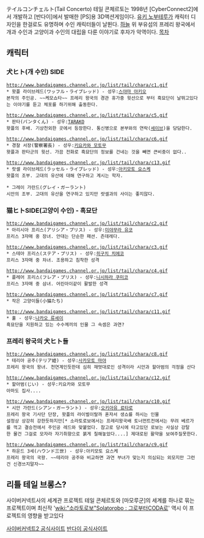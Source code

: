 テイルコンチェルト(Tail Concerto)
테일 콘체르토는 1998년 [CyberConnect2]에서 개발하고 [반다이]에서 발매한 [PS]용 3D액션게임이다. [[유키 노부테루]]가 캐릭터 디자인을 한걸로도 유명하며 수인 캐릭터들이 날뛴다. [[하늘]] 위 부유섬의 프레리 왕국에서 개과 수인과 고양이과 수인의 대립을 다룬 이야기로 후자가 악역이다. 
[[목차]]
== 캐릭터 ==
=== 犬ヒト(개 수인) SIDE ===

 http://www.bandaigames.channel.or.jp/list/tail/chara/c1.gif
 * 왓플 라이브레드(ワッフル・ライブレッド) - 성우:[[스야마 아키오]]
 본작의 주인공. ~~케모쇼타~~ 프레리 왕국의 경관 휴가중 윗선으로 부터 흑묘단이 날뛰고있다는 이야기를 듣고 체포를 하기위해 출동한다.

 http://www.bandaigames.channel.or.jp/list/tail/chara/c5.gif
 * 판타(パンタくん) - 성우:[[TARAKO]]
 왓플의 후배. 기상천외한 곳에서 등장한다. 통신병으로 본부와의 연락([[세이브]])을 당담한다.

 http://www.bandaigames.channel.or.jp/list/tail/chara/c6.gif
 * 경찰 서장(警察署長) - 성우:[[키요카와 모토무]]
 왓플과 판타군의 윗선. 가끔 전화로 흑묘단의 정보를 건네는 것을 빼면 큰비중이 없다..

 http://www.bandaigames.channel.or.jp/list/tail/chara/c13.gif
 * 랏셀 라이브레드(ラッセル・ライブレッド) - 성우:[[아키모토 요스케]]
 왓플의 조부. 고대의 유산에 대해 연구하고 계시는 학자.

 * 그레이 가란드(グレイ・ガーラント)
 시안의 조부. 고대의 유산을 연구하고 있지만 랏셀과의 사이는 좋지않다.

=== 猫ヒトSIDE(고양이 수인) - 흑묘단 ===

 http://www.bandaigames.channel.or.jp/list/tail/chara/c2.gif
 * 아리시아 프리스(アリシア・プリス) - 성우:[[미야무라 유코]]
 프리스 3자매 중 장녀. 안대는 단순한 패션. 츤데레다.

 http://www.bandaigames.channel.or.jp/list/tail/chara/c3.gif
 * 스테아 프리스(ステア・プリス) - 성우:[[히구치 치에코]]
 프리스 3자매 중 차녀. 조용하고 침착한 성격

 http://www.bandaigames.channel.or.jp/list/tail/chara/c4.gif
 * 플레어 프리스(フレア・プリス) - 성우:[[니시하라 쿠미코]]
 프리스 3자매 중 삼녀. 어린아이같이 활발한 성격

 http://www.bandaigames.channel.or.jp/list/tail/chara/c7.gif
 * 작은 고양이들(小猫たち)

 http://www.bandaigames.channel.or.jp/list/tail/chara/c11.gif
 * 훌 - 성우:[[나카오 류세이]]
 흑묘단을 지원하고 있는 수수께끼의 인물 그 속셈은 과연?


=== 프레리 왕국의 犬ヒト들 ===

 http://www.bandaigames.channel.or.jp/list/tail/chara/c8.gif
 * 테리아 공주(テリア姫) - 성우:[[사카모토 마야]]
 프레리 왕국의 왕녀. 천연계인듯한데 심히 재멋대로인 성격이라 시안과 할아범의 걱정을 산다

 http://www.bandaigames.channel.or.jp/list/tail/chara/c12.gif
 * 할아범(じい) - 성우:키요카와 모토무
 아마도 집사.... 

 http://www.bandaigames.channel.or.jp/list/tail/chara/c10.gif
 * 시안 가란드(シアン・ガーラント) - 성우:[[오키아유 료타로]]
 프레리 왕국 기사단 단장, 왓플의 라이벌이랄까 혼자서 생쇼를 하시는 인물
 설정상 상강히 강한듯하지만[* 소라토로보에서는 프레리왕국배 토너먼트전에서는 무려 베르가를 꺽고 결승전에서 주인공 레드와 맞붙었다. 참고로 당시에 타고있던 로보는 사실상 강탈한 물건 그걸로 모자라 자기취향으로 붉게 칠해놓았다....] 제대로된 활약을 보여주질못한다.

 http://www.bandaigames.channel.or.jp/list/tail/chara/c9.gif
 * 하운드 3세(ハウンド三世) - 성우:아키모토 요스케
 프레리 왕국의 국왕. ~~테리아 공주와 비교하면 과연 부녀가 맞는지 의심되는 외모지만 그런건 신경쓰지말자~~

== 리틀 테일 브롱스? ==
사이버커넥트사의 세계관 프로젝트
테일 콘체르토와 [마모루군]의 세계를 하나로 묶는 프로젝트이며
최신작 '[[wiki:"소라토로보"Solatorobo : 그로부터CODA로]]' 역시 이 프로젝트의 영향을 받고있다


[http://www.cc2.co.jp/tailconcerto/index.html 사이버커넥트2 공식사이트]
[http://www.bandaigames.channel.or.jp/list/tail/top.htm 반다이 공식사이트]
